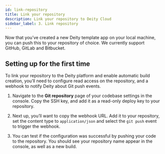 ```yaml
---
id: link-repository
title: Link your repository
description: Link your repository to Deity Cloud
sidebar_label: 3. Link repository
---
```


Now that you’ve created a new Deity template app on your local machine, you can push this to your repository of choice. We currently support GitHub, GitLab and Bitbucket.

## Setting up for the first time

To link your repository to the Deity platform and enable automatic build creation, you’ll need to configure read access on the repository, and a webhook to notify Deity about Git push events.

1. Navigate to the **Git repository** page of your codebase settings in the console. Copy the SSH key, and add it as a read-only deploy key to your repository.

2. Next up, you’ll want to copy the webhook URL. Add it to your repository, set the content type to `application/json` and select the <code>git push</code> event to trigger the webhook.

3. You can test if the configuration was successful by pushing your code to the repository. You should see your repository name appear in the console, as well as a new build.